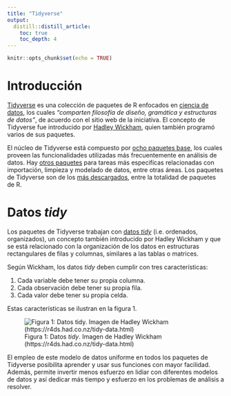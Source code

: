 ```yaml
---
title: "Tidyverse"
output: 
  distill::distill_article:
    toc: true
    toc_depth: 4
---
```


```r
knitr::opts_chunk$set(echo = TRUE)
```

# Introducción
[Tidyverse](https://www.tidyverse.org/) es una colección de paquetes de R enfocados en [ciencia de datos](https://es.wikipedia.org/wiki/Ciencia_de_datos), los cuales *"comparten filosofía de diseño, gramática y estructuras de datos"*, de acuerdo con el sitio web de la iniciativa. El concepto de Tidyverse fue introducido por [Hadley Wickham](http://hadley.nz/), quien también programó varios de sus paquetes.

El núcleo de Tidyverse está compuesto por [ocho paquetes base](https://www.tidyverse.org/packages/#core-tidyverse), los cuales proveen las funcionalidades utilizadas más frecuentemente en análisis de datos. Hay [otros paquetes](https://www.tidyverse.org/packages/) para tareas más especifícas relacionadas con importación, limpieza y modelado de datos, entre otras áreas. Los paquetes de Tidyverse son de los [más descargados](https://www.r-pkg.org/downloaded), entre la totalidad de paquetes de R.

# Datos *tidy*
Los paquetes de Tidyverse trabajan con [datos *tidy*](https://www.jstatsoft.org/article/view/v059i10) (i.e. ordenados, organizados), un concepto también introducido por Hadley Wickham y que se está relacionado con la organización de los datos en estructuras rectangulares de filas y columnas, similares a las tablas o matrices.

Según Wickham, los datos *tidy* deben cumplir con tres características:

1. Cada variable debe tener su propia columna.
2. Cada observación debe tener su propia fila.
3. Cada valor debe tener su propia celda.

Estas características se ilustran en la figura 1.

![Figura 1: Datos *tidy*. Imagen de Hadley Wickham (https://r4ds.had.co.nz/tidy-data.html)](img/tidydata.png)

El empleo de este modelo de datos uniforme en todos los paquetes de Tidyverse posibilita aprender y usar sus funciones con mayor facilidad. Además, permite invertir menos esfuerzo en lidiar con diferentes modelos de datos y así dedicar más tiempo y esfuerzo en los problemas de análisis a resolver.